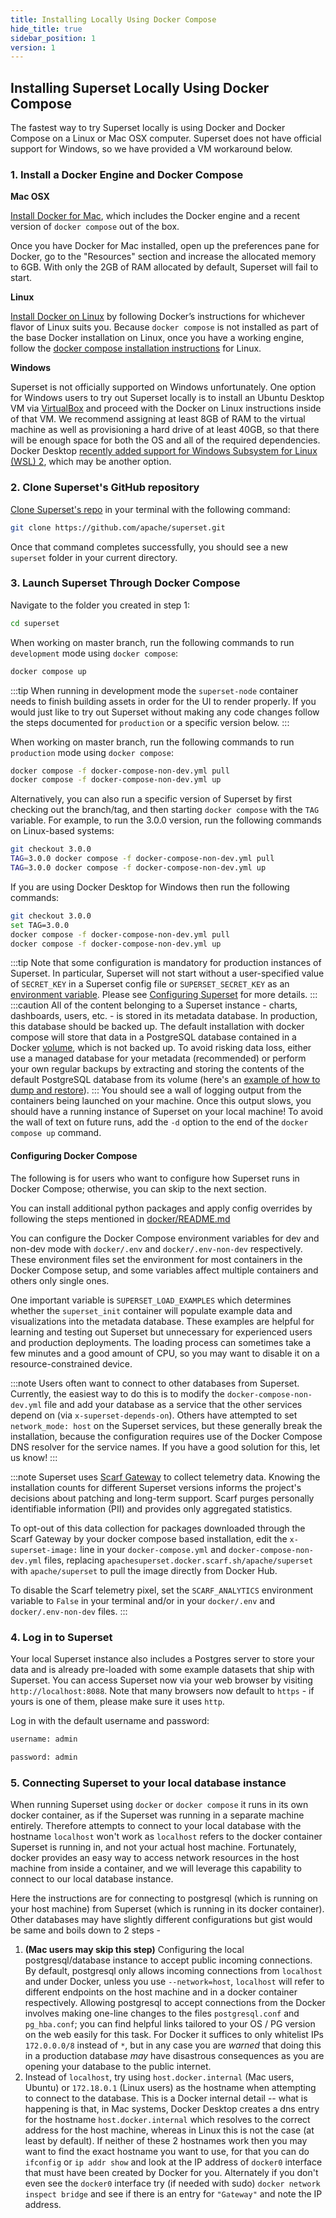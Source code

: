 ```yaml
---
title: Installing Locally Using Docker Compose
hide_title: true
sidebar_position: 1
version: 1
---
```


## Installing Superset Locally Using Docker Compose

The fastest way to try Superset locally is using Docker and Docker Compose on a Linux or Mac OSX
computer. Superset does not have official support for Windows, so we have provided a VM workaround
below.

### 1. Install a Docker Engine and Docker Compose

**Mac OSX**

[Install Docker for Mac](https://docs.docker.com/docker-for-mac/install/), which includes the Docker
engine and a recent version of `docker compose` out of the box.

Once you have Docker for Mac installed, open up the preferences pane for Docker, go to the
"Resources" section and increase the allocated memory to 6GB. With only the 2GB of RAM allocated by
default, Superset will fail to start.

**Linux**

[Install Docker on Linux](https://docs.docker.com/engine/install/) by following Docker’s
instructions for whichever flavor of Linux suits you. Because `docker compose` is not installed as
part of the base Docker installation on Linux, once you have a working engine, follow the
[docker compose installation instructions](https://docs.docker.com/compose/install/) for Linux.

**Windows**

Superset is not officially supported on Windows unfortunately. One option for Windows users to
try out Superset locally is to install an Ubuntu Desktop VM via
[VirtualBox](https://www.virtualbox.org/) and proceed with the Docker on Linux instructions inside
of that VM. We recommend assigning at least 8GB of RAM to the virtual machine as well as
provisioning a hard drive of at least 40GB, so that there will be enough space for both the OS and
all of the required dependencies. Docker Desktop [recently added support for Windows Subsystem for Linux (WSL) 2](https://docs.docker.com/docker-for-windows/wsl/), which may be another option.

### 2. Clone Superset's GitHub repository

[Clone Superset's repo](https://github.com/apache/superset) in your terminal with the
following command:

```bash
git clone https://github.com/apache/superset.git
```

Once that command completes successfully, you should see a new `superset` folder in your
current directory.

### 3. Launch Superset Through Docker Compose

Navigate to the folder you created in step 1:

```bash
cd superset
```

When working on master branch, run the following commands to run `development` mode using `docker compose`:
```bash
docker compose up
```
:::tip
When running in development mode the `superset-node` container needs to finish building assets in order for the UI to render properly. If you would just like to try out Superset without making any code changes follow the steps documented for `production` or a specific version below.
:::

When working on master branch, run the following commands to run `production` mode using `docker compose`:

```bash
docker compose -f docker-compose-non-dev.yml pull
docker compose -f docker-compose-non-dev.yml up
```

Alternatively, you can also run a specific version of Superset by first checking out
the branch/tag, and then starting `docker compose` with the `TAG` variable.
For example, to run the 3.0.0 version, run the following commands on Linux-based systems:

```bash
git checkout 3.0.0
TAG=3.0.0 docker compose -f docker-compose-non-dev.yml pull
TAG=3.0.0 docker compose -f docker-compose-non-dev.yml up
```

If you are using Docker Desktop for Windows then run the following commands:

```bash
git checkout 3.0.0
set TAG=3.0.0
docker compose -f docker-compose-non-dev.yml pull
docker compose -f docker-compose-non-dev.yml up
```

:::tip
Note that some configuration is mandatory for production instances of Superset. In particular, Superset will not start without a user-specified value of `SECRET_KEY` in a Superset config file or `SUPERSET_SECRET_KEY` as an [environment variable](https://github.com/apache/superset/blob/master/docker/.env-non-dev). Please see [Configuring Superset](/docs/installation/configuring-superset/) for more details.
:::
:::caution
All of the content belonging to a Superset instance - charts, dashboards, users, etc. - is stored in its metadata database. In production, this database should be backed up.
The default installation with docker compose will store that data in a PostgreSQL database contained in a Docker [volume](https://docs.docker.com/storage/volumes/),
which is not backed up.  To avoid risking data loss, either use a managed database for your metadata (recommended) or perform your own regular backups by extracting
and storing the contents of the default PostgreSQL database from its volume (here's an
[example of how to dump and restore](https://stackoverflow.com/questions/24718706/backup-restore-a-dockerized-postgresql-database)).
:::
You should see a wall of logging output from the containers being launched on your machine. Once
this output slows, you should have a running instance of Superset on your local machine!  To
avoid the wall of text on future runs, add the `-d` option to the end of the `docker compose up` command.

#### Configuring Docker Compose

The following is for users who want to configure how Superset runs in Docker Compose; otherwise, you can skip to the next section.

You can install additional python packages and apply config overrides by following the steps mentioned in [docker/README.md](https://github.com/apache/superset/tree/master/docker#configuration)

You can configure the Docker Compose environment variables for dev and non-dev mode with `docker/.env` and `docker/.env-non-dev` respectively. These environment files set the environment for most containers in the Docker Compose setup, and some variables affect multiple containers and others only single ones.

One important variable is `SUPERSET_LOAD_EXAMPLES` which determines whether the `superset_init` container will populate example data and visualizations into the metadata database. These examples are helpful for learning and testing out Superset but unnecessary for experienced users and production deployments. The loading process can sometimes take a few minutes and a good amount of CPU, so you may want to disable it on a resource-constrained device.


:::note
Users often want to connect to other databases from Superset. Currently, the easiest way to do this is to modify the `docker-compose-non-dev.yml` file and add your database as a service that the other services depend on (via `x-superset-depends-on`). Others have attempted to set `network_mode: host` on the Superset services, but these generally break the installation, because the configuration requires use of the Docker Compose DNS resolver for the service names. If you have a good solution for this, let us know!
:::

:::note
Superset uses [Scarf Gateway](https://about.scarf.sh/scarf-gateway) to collect telemetry data. Knowing the installation counts for different Superset versions informs the project's decisions about patching and long-term support. Scarf purges personally identifiable information (PII) and provides only aggregated statistics.

To opt-out of this data collection for packages downloaded through the Scarf Gateway by your docker compose based installation, edit the `x-superset-image:` line in your `docker-compose.yml` and `docker-compose-non-dev.yml` files, replacing `apachesuperset.docker.scarf.sh/apache/superset` with `apache/superset` to pull the image directly from Docker Hub.

To disable the Scarf telemetry pixel, set the `SCARF_ANALYTICS` environment variable to `False` in your terminal and/or in your `docker/.env` and `docker/.env-non-dev` files.
:::

### 4. Log in to Superset

Your local Superset instance also includes a Postgres server to store your data and is already
pre-loaded with some example datasets that ship with Superset. You can access Superset now via your
web browser by visiting `http://localhost:8088`. Note that many browsers now default to `https` - if
yours is one of them, please make sure it uses `http`.

Log in with the default username and password:

```bash
username: admin
```

```bash
password: admin
```

### 5. Connecting Superset to your local database instance

When running Superset using `docker` or `docker compose` it runs in its own docker container, as if the Superset was running in a separate machine entirely. Therefore attempts to connect to your local database with the hostname `localhost` won't work as `localhost` refers to the docker container Superset is running in, and not your actual host machine. Fortunately, docker provides an easy way to access network resources in the host machine from inside a container, and we will leverage this capability to connect to our local database instance.

Here the instructions are for connecting to postgresql (which is running on your host machine) from Superset (which is running in its docker container). Other databases may have slightly different configurations but gist would be same and boils down to 2 steps -

1. **(Mac users may skip this step)** Configuring the local postgresql/database instance to accept public incoming connections. By default, postgresql only allows incoming connections from `localhost` and under Docker, unless you use `--network=host`, `localhost` will refer to different endpoints on the host machine and in a docker container respectively. Allowing postgresql to accept connections from the Docker involves making one-line changes to the files `postgresql.conf` and `pg_hba.conf`; you can find helpful links tailored to your OS / PG version on the web easily for this task. For Docker it suffices to only whitelist IPs `172.0.0.0/8` instead of `*`, but in any case you are _warned_ that doing this in a production database _may_ have disastrous consequences as you are opening your database to the public internet.
2. Instead of `localhost`, try using `host.docker.internal` (Mac users, Ubuntu) or `172.18.0.1` (Linux users) as the hostname when attempting to connect to the database. This is a Docker internal detail -- what is happening is that, in Mac systems, Docker Desktop creates a dns entry for the hostname `host.docker.internal` which resolves to the correct address for the host machine, whereas in Linux this is not the case (at least by default). If neither of these 2 hostnames work then you may want to find the exact hostname you want to use, for that you can do `ifconfig` or `ip addr show` and look at the IP address of `docker0` interface that must have been created by Docker for you. Alternately if you don't even see the `docker0` interface try (if needed with sudo) `docker network inspect bridge` and see if there is an entry for `"Gateway"` and note the IP address.
